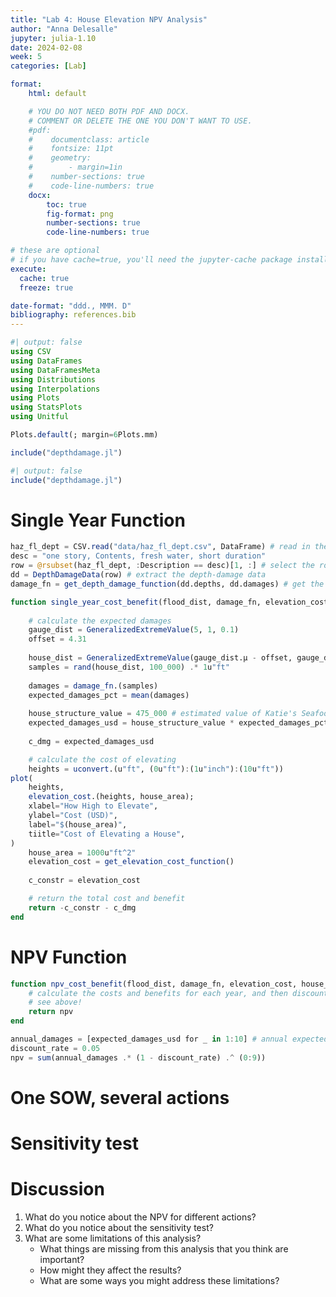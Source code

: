 ```yaml
---
title: "Lab 4: House Elevation NPV Analysis"
author: "Anna Delesalle"
jupyter: julia-1.10
date: 2024-02-08
week: 5
categories: [Lab]

format: 
    html: default

    # YOU DO NOT NEED BOTH PDF AND DOCX.
    # COMMENT OR DELETE THE ONE YOU DON'T WANT TO USE.
    #pdf:
    #    documentclass: article
    #    fontsize: 11pt
    #    geometry:
    #        - margin=1in  
    #    number-sections: true
    #    code-line-numbers: true
    docx: 
        toc: true
        fig-format: png
        number-sections: true
        code-line-numbers: true

# these are optional
# if you have cache=true, you'll need the jupyter-cache package installed
execute: 
  cache: true
  freeze: true

date-format: "ddd., MMM. D"
bibliography: references.bib
---
```


```julia
#| output: false
using CSV
using DataFrames
using DataFramesMeta
using Distributions
using Interpolations
using Plots
using StatsPlots
using Unitful

Plots.default(; margin=6Plots.mm)

include("depthdamage.jl")
```

```julia
#| output: false
include("depthdamage.jl")
```


# Single Year Function
```julia
haz_fl_dept = CSV.read("data/haz_fl_dept.csv", DataFrame) # read in the file
desc = "one story, Contents, fresh water, short duration"
row = @rsubset(haz_fl_dept, :Description == desc)[1, :] # select the row I want
dd = DepthDamageData(row) # extract the depth-damage data
damage_fn = get_depth_damage_function(dd.depths, dd.damages) # get the depth-damage function
```

```julia
function single_year_cost_benefit(flood_dist, damage_fn, elevation_cost, house_area, house_value, Δh)
    
    # calculate the expected damages
    gauge_dist = GeneralizedExtremeValue(5, 1, 0.1)
    offset = 4.31
   
    house_dist = GeneralizedExtremeValue(gauge_dist.μ - offset, gauge_dist.σ, gauge_dist.ξ)
    samples = rand(house_dist, 100_000) .* 1u"ft"
    
    damages = damage_fn.(samples)
    expected_damages_pct = mean(damages)
        
    house_structure_value = 475_000 # estimated value of Katie's Seafood House on Zillow
    expected_damages_usd = house_structure_value * expected_damages_pct / 100
   
    c_dmg = expected_damages_usd

    # calculate the cost of elevating
    heights = uconvert.(u"ft", (0u"ft"):(1u"inch"):(10u"ft")) 
plot(
    heights,
    elevation_cost.(heights, house_area);
    xlabel="How High to Elevate",
    ylabel="Cost (USD)",
    label="$(house_area)",
    tiitle="Cost of Elevating a House",
)
    house_area = 1000u"ft^2"
    elevation_cost = get_elevation_cost_function()
    
    c_constr = elevation_cost

    # return the total cost and benefit
    return -c_constr - c_dmg
end
```

# NPV Function
```julia
function npv_cost_benefit(flood_dist, damage_fn, elevation_cost, house_area, house_value, Δh, T, discount_rate)
    # calculate the costs and benefits for each year, and then discount
    # see above!
    return npv
end
```

```julia
annual_damages = [expected_damages_usd for _ in 1:10] # annual expected damages
discount_rate = 0.05
npv = sum(annual_damages .* (1 - discount_rate) .^ (0:9))
```

# One SOW, several actions

# Sensitivity test

# Discussion
1. What do you notice about the NPV for different actions?
2. What do you notice about the sensitivity test?
3. What are some limitations of this analysis?
    * What things are missing from this analysis that you think are important?
    * How might they affect the results?
    * What are some ways you might address these limitations?
